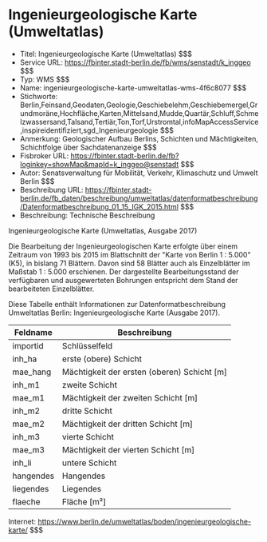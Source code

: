 # Ingenieurgeologische Karte (Umweltatlas)
- Titel: Ingenieurgeologische Karte (Umweltatlas) $$$
- Service URL: https://fbinter.stadt-berlin.de/fb/wms/senstadt/k_inggeo $$$
- Typ: WMS $$$
- Name: ingenieurgeologische-karte-umweltatlas-wms-4f6c8077 $$$
- Stichworte: Berlin,Feinsand,Geodaten,Geologie,Geschiebelehm,Geschiebemergel,Grundmoräne,Hochfläche,Karten,Mittelsand,Mudde,Quartär,Schluff,Schmelzwassersand,Talsand,Tertiär,Ton,Torf,Urstromtal,infoMapAccessService,inspireidentifiziert,sgd_Ingenieurgeologie $$$
- Anmerkung: Geologischer Aufbau Berlins, Schichten und Mächtigkeiten, Schichtfolge über Sachdatenanzeige $$$
- Fisbroker URL: https://fbinter.stadt-berlin.de/fb?loginkey=showMap&mapId=k_inggeo@senstadt $$$
- Autor: Senatsverwaltung für Mobilität, Verkehr, Klimaschutz und Umwelt Berlin $$$
- Beschreibung URL: https://fbinter.stadt-berlin.de/fb_daten/beschreibung/umweltatlas/datenformatbeschreibung/Datenformatbeschreibung_01_15_IGK_2015.html $$$
- Beschreibung: Technische Beschreibung 

Ingenieurgeologische Karte (Umweltatlas, Ausgabe 2017)

Die Bearbeitung der Ingenieurgeologischen Karte erfolgte über einem Zeitraum von 1993 bis 2015 im Blattschnitt der "Karte von Berlin 1 : 5.000" (K5), in bislang 71 Blättern. Davon sind 58 Blätter auch als Einzelblätter im Maßstab 1 : 5.000 erschienen. Der dargestellte Bearbeitungsstand der verfügbaren und ausgewerteten Bohrungen entspricht dem Stand der bearbeiteten Einzelblätter.

Diese Tabelle enthält Informationen zur Datenformatbeschreibung Umweltatlas Berlin: Ingenieurgeologische Karte (Ausgabe 2017).

| Feldname  | Beschreibung                                  |
| --------- | --------------------------------------------- |
| importid  | Schlüsselfeld                                 |
| inh\_ha   | erste (obere) Schicht                         |
| mae\_hang | Mächtigkeit der ersten (oberen) Schicht \[m\] |
| inh\_m1   | zweite Schicht                                |
| mae\_m1   | Mächtigkeit der zweiten Schicht \[m\]         |
| inh\_m2   | dritte Schicht                                |
| mae\_m2   | Mächtigkeit der dritten Schicht \[m\]         |
| inh\_m3   | vierte Schicht                                |
| mae\_m3   | Mächtigkeit der vierten Schicht \[m\]         |
| inh\_li   | untere Schicht                                |
| hangendes | Hangendes                                     |
| liegendes | Liegendes                                     |
| flaeche   | Fläche \[m²\]                                 |

Internet: https://www.berlin.de/umweltatlas/boden/ingenieurgeologische-karte/ $$$
